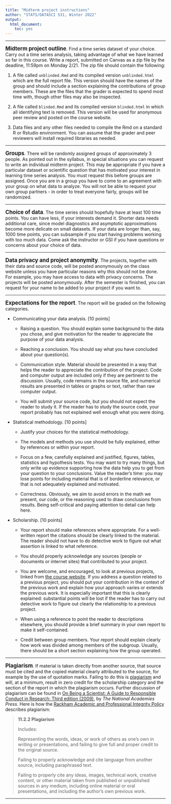 ```yaml
---
title: "Midterm project instructions"
author: "STATS/DATASCI 531, Winter 2022"
output:
  html_document:
    toc: yes
---
```


\newcommand\prob{\mathbb{P}}
\newcommand\E{\mathbb{E}}
\newcommand\var{\mathrm{Var}}
\newcommand\cov{\mathrm{Cov}}

-----------


**<big>Midterm project outline</big>**. Find a time series dataset of your choice. Carry out a time series analysis, taking advantage of what we have learned so far in this course. Write a report, submitted on Canvas as a zip file by the deadline, 11:59pm on Monday 2/21. The zip file should contain the following:

1. A file called `unblinded.Rmd` and its compiled version `unblinded.html` which are the full report file. This version should have the names of the group and should include a section explaining the contributions of group members. These are the files that the grader is expected to spend most time with, though other files may also be inspected.

2. A file called `blinded.Rmd` and its compiled version `blinded.html` in which all identifying text is removed. This version will be used for anonymous peer review and posted on the course website.

3. Data files and any other files needed to compile the Rmd on a standard R or Rstudio environment. You can assume that the grader and peer reviewers will install required libraries as needed.

---------

**<big>Groups</big>**. There will be randomly assigned groups of approximately 3 people. As pointed out in the syllabus, in special situations you can request to write an individual midterm project. This may be appropriate if you have a particular dataset or scientific question that has motivated your interest in learning time series analysis. You must request this before groups are assigned.  Once you are in a group you have to come to an agreement with your group on what data to analyze. You will not be able to request your own group partners - in order to treat everyone fairly, groups will be randomized.

--------

**<big>Choice of data</big>**. The time series should hopefully have at least 100 time points. You can have less, if your interests demand it. Shorter data needs additional care, since model diagnostics and asymptotic approximations become more delicate on small datasets. If your data are longer than, say, 1000 time points, you can subsample if you start having problems working with too much data. Come ask the instructor or GSI if you have questions or concerns about your choice of data.

----------

**<big>Data privacy and project anonymity</big>**. The projects, together with their data and source code, will be posted anonymously on the class website unless you have particular reasons why this should not be done. For example, you may have access to data with privacy concerns. The projects will be posted anonymously. After the semester is finished, you can request for your name to be added to your project if you want to.

---------

**<big>Expectations for the report</big>**. The report will be graded on the following categories.

* Communicating your data analysis. [10 points]

    + Raising a question. You should explain some background to the data you chose, and give motivation for the reader to appreciate the purpose of your data analysis. 

    + Reaching a conclusion. You should say what you have concluded about your question(s).

    + Communication style. Material should be presented in a way that helps the reader to appreciate the contribution of the project. Code and computer output are included only if they are pertinent to the discussion. Usually, code remains in the source file, and numerical results are presented in tables or graphs or text, rather than raw computer output.

    + You will submit your source code, but you should not expect the reader to study it. If the reader has to study the source code, your report probably has not explained well enough what you were doing.

* Statistical methodology. [10 points]

    + Justify your choices for the statistical methodology.

    + The models and methods you use should be fully explained, either by references or within your report.

    + Focus on a few, carefully explained and justified, figures, tables, statistics and hypothesis tests. You may want to try many things, but only write up evidence supporting how the data help you to get from your question to your conclusions. Value the reader's time: you may lose points for including material that is of borderline relevance, or that is not adequately explained and motivated.

    + Correctness. Obviously, we aim to avoid errors in the math we present, our code, or the reasoning used to draw conclusions from results. Being self-critical and paying attention to detail can help here. 

* Scholarship. [10 points]

    + Your report should make references where appropriate. For a well-written report the citations should be clearly linked to the material. The reader should not have to do detective work to figure out what assertion is linked to what reference.

    + You should properly acknowledge any sources (people or documents or internet sites) that contributed to your project.

    + You are welcome, and encouraged, to look at previous projects, linked from [the course website](../index.html). If you address a question related to a previous project, you should put your contribution in the context of the previous work and explain how your approach varies or extends the previous work. It is especially important that this is clearly explained: substantial points will be lost if the reader has to carry out detective work to figure out clearly the relationship to a previous project.
    
    + When using a reference to point the reader to descriptions elsewhere, you should provide a brief summary in your own report to make it self-contained. 

    + Credit between group members. Your report should explain clearly how work was divided among members of the subgroup. Usually, there should be a short section explaining how the group operated.


----------

**<big>Plagiarism</big>**. If material is taken directly from another source, that source must be cited and the copied material clearly attributed to the source, for example by the use of quotation marks. Failing to do this is [plagiarism](https://en.wikipedia.org/wiki/Plagiarism) and will, at a minimum, result in zero credit for the scholarship category and the section of the report in which the plagiarism occurs. Further discussion of plagiarism can be found in [On Being a Scientist: A Guide to Responsible Conduct in Research: Third edition (2009)](http://www.nap.edu/catalog.php?record_id=12192), by <i>The National Academies Press</i>.
Here is how the [Rackham Academic and Professional Integrity Policy](http://www.rackham.umich.edu/current-students/policies/academic-policies/section11#1132) describes plagiarism:

> <b> 11.2.2 Plagiarism </b>
>
> Includes:
>
>    Representing the words, ideas, or work of others as one’s own in writing or presentations, and failing to give full and proper credit to the original source.
>
>    Failing to properly acknowledge and cite language from another source, including paraphrased text.
>
>    Failing to properly cite any ideas, images, technical work, creative content, or other material taken from published or unpublished sources in any medium, including online material or oral presentations, and including the author’s own previous work.


------------

